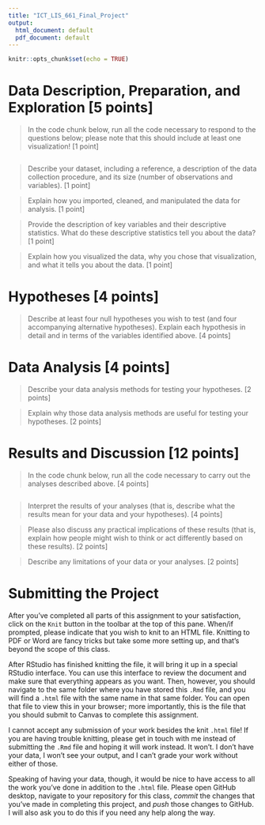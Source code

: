```yaml
---
title: "ICT_LIS_661_Final_Project"
output:
  html_document: default
  pdf_document: default
---
```


```r
knitr::opts_chunk$set(echo = TRUE)
```

# Data Description, Preparation, and Exploration [5 points]

> In the code chunk below, run all the code necessary to respond to the questions below; please note that this should include at least one visualization! [1 point]

```r

```

> Describe your dataset, including a reference, a description of the data collection procedure, and its size (number of observations and variables). [1 point]



> Explain how you imported, cleaned, and manipulated the data for analysis. [1 point]



> Provide the description of key variables and their descriptive statistics. What do these descriptive statistics tell you about the data? [1 point]



> Explain how you visualized the data, why you chose that visualization, and what it tells you about the data. [1 point]



# Hypotheses [4 points]

> Describe at least four null hypotheses you wish to test (and four accompanying alternative hypotheses). Explain each hypothesis in detail and in terms of the variables identified above. [4 points]



# Data Analysis [4 points]

> Describe your data analysis methods for testing your hypotheses. [2 points]



> Explain why those data analysis methods are useful for testing your hypotheses. [2 points]



# Results and Discussion [12 points]

> In the code chunk below, run all the code necessary to carry out the analyses described above. [4 points]

```r

```


> Interpret the results of your analyses (that is, describe what the results mean for your data and your hypotheses). [4 points]



> Please also discuss any practical implications of these results (that is, explain how people might wish to think or act differently based on these results). [2 points]



> Describe any limitations of your data or your analyses. [2 points]




# Submitting the Project

After you've completed all parts of this assignment to your satisfaction, click on the `Knit` button in the toolbar at the top of this pane. When/if prompted, please indicate that you wish to knit to an HTML file. Knitting to PDF or Word are fancy tricks but take some more setting up, and that's beyond the scope of this class. 

After RStudio has finished knitting the file, it will bring it up in a special RStudio interface. You can use this interface to review the document and make sure that everything appears as you want. Then, however, you should navigate to the same folder where you have stored this `.Rmd` file, and you will find a `.html` file with the same name in that same folder. You can open that file to view this in your browser; more importantly, this is the file that you should submit to Canvas to complete this assignment.

I cannot accept any submission of your work besides the knit `.html` file! If you are having trouble knitting, please get in touch with me instead of submitting the `.Rmd` file and hoping it will work instead. It won't. I don't have your data, I won't see your output, and I can't grade your work without either of those.

Speaking of having your data, though, it would be nice to have access to all the work you've done in addition to the `.html` file. Please open GitHub desktop, navigate to your repository for this class, *commit* the changes that you've made in completing this project, and *push* those changes to GitHub. I will also ask you to do this if you need any help along the way.